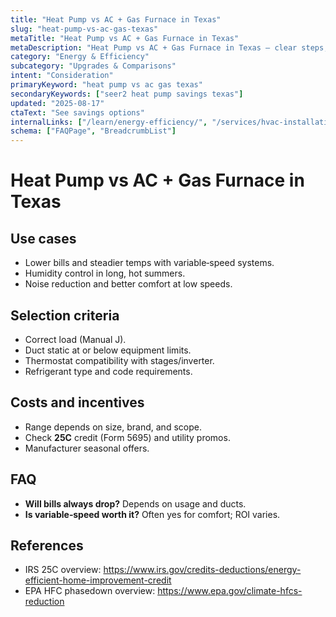 ```yaml
---
title: "Heat Pump vs AC + Gas Furnace in Texas"
slug: "heat-pump-vs-ac-gas-texas"
metaTitle: "Heat Pump vs AC + Gas Furnace in Texas"
metaDescription: "Heat Pump vs AC + Gas Furnace in Texas — clear steps, practical detail, and when to call a pro in North Texas."
category: "Energy & Efficiency"
subcategory: "Upgrades & Comparisons"
intent: "Consideration"
primaryKeyword: "heat pump vs ac gas texas"
secondaryKeywords: ["seer2 heat pump savings texas"]
updated: "2025-08-17"
ctaText: "See savings options"
internalLinks: ["/learn/energy-efficiency/", "/services/hvac-installation/"]
schema: ["FAQPage", "BreadcrumbList"]
---
```


# Heat Pump vs AC + Gas Furnace in Texas



## Use cases
- Lower bills and steadier temps with variable‑speed systems.
- Humidity control in long, hot summers.
- Noise reduction and better comfort at low speeds.


## Selection criteria
- Correct load (Manual J).
- Duct static at or below equipment limits.
- Thermostat compatibility with stages/inverter.
- Refrigerant type and code requirements.


## Costs and incentives
- Range depends on size, brand, and scope.
- Check **25C** credit (Form 5695) and utility promos.
- Manufacturer seasonal offers.


## FAQ
- **Will bills always drop?** Depends on usage and ducts.
- **Is variable‑speed worth it?** Often yes for comfort; ROI varies.


## References
- IRS 25C overview: https://www.irs.gov/credits-deductions/energy-efficient-home-improvement-credit
- EPA HFC phasedown overview: https://www.epa.gov/climate-hfcs-reduction
